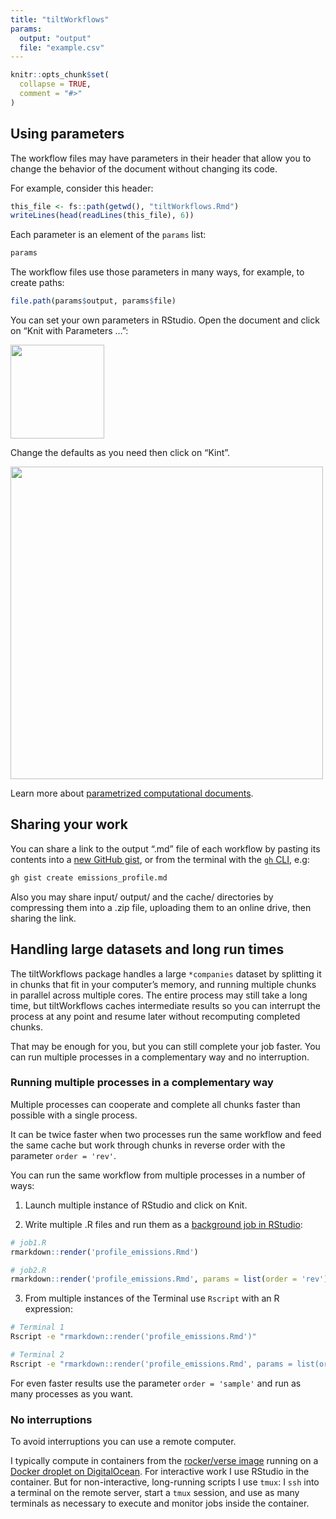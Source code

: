 ```yaml
---
title: "tiltWorkflows"
params: 
  output: "output"
  file: "example.csv"
---
```


```r
knitr::opts_chunk$set(
  collapse = TRUE,
  comment = "#>"
)
```

## Using parameters

The workflow files may have parameters in their header that allow you to change
the behavior of the document without changing its code.

For example, consider this header:

```r
this_file <- fs::path(getwd(), "tiltWorkflows.Rmd")
writeLines(head(readLines(this_file), 6))
```

Each parameter is an element of the `params` list:

```r
params
```

The workflow files use those parameters in many ways, for example, to create
paths:

```r
file.path(params$output, params$file)
```

You can set your own parameters in RStudio. Open the document and click on "Knit
with Parameters ...":

<img src=https://github.com/2DegreesInvesting/tiltWorkflows/assets/5856545/afcbe4ee-4ce2-4e0a-a095-0644e915a922 width=150>

Change the defaults as you need then click on "Kint".

<img src=https://github.com/2DegreesInvesting/tiltWorkflows/assets/5856545/7255838b-f410-4c07-9938-2b94c15b18e3 width=500>

Learn more about [parametrized computational documents](https://docs.posit.co/connect/user/param-rmarkdown/).

## Sharing your work

You can share a link to the output ".md" file of each workflow by pasting its
contents into a [new GitHub gist](https://gist.github.com), or from the terminal
with the [`gh` CLI](https://cli.github.com/), e.g:

```bash
gh gist create emissions_profile.md
```

Also you may share input/ output/ and the cache/ directories by compressing them
into a .zip file, uploading them to an online drive, then sharing the link.

## Handling large datasets and long run times

The tiltWorkflows package handles a large `*companies` dataset by splitting it
in chunks that fit in your computer's memory, and running multiple chunks in
parallel across multiple cores. The entire process may still take a long time,
but tiltWorkflows caches intermediate results so you can interrupt the process
at any point and resume later without recomputing completed chunks.

That may be enough for you, but you can still complete your job faster. You can
run multiple processes in a complementary way and no interruption.

### Running multiple processes in a complementary way

Multiple processes can cooperate and complete all chunks faster than possible
with a single process.

It can be twice faster when two processes run the same workflow and feed the
same cache but work through chunks in reverse order with the parameter `order =
'rev'`.

You can run the same workflow from multiple processes in a number of ways:

1. Launch multiple instance of RStudio and click on Knit.

2. Write multiple .R files and run them as a [background job in RStudio](https://docs.posit.co/ide/user/ide/guide/tools/jobs.html):

```r
# job1.R
rmarkdown::render('profile_emissions.Rmd')

# job2.R
rmarkdown::render('profile_emissions.Rmd', params = list(order = 'rev'))
```

3. From multiple instances of the Terminal use `Rscript` with an R expression:

```bash
# Terminal 1
Rscript -e "rmarkdown::render('profile_emissions.Rmd')"

# Terminal 2
Rscript -e "rmarkdown::render('profile_emissions.Rmd', params = list(order = 'rev'))"
```

For even faster results use the parameter `order = 'sample'` and run as many
processes as you want.

### No interruptions

To avoid interruptions you can use a remote computer. 

I typically compute in containers from the [rocker/verse
image](https://rocker-project.org/images/versioned/rstudio.html) running on a
[Docker droplet on
DigitalOcean](https://marketplace.digitalocean.com/apps/docker). For interactive
work I use RStudio in the container. But for non-interactive, long-running
scripts I use `tmux`: I `ssh` into a terminal on the remote server, start a
`tmux` session, and use as many terminals as necessary to execute and monitor
jobs inside the container.

